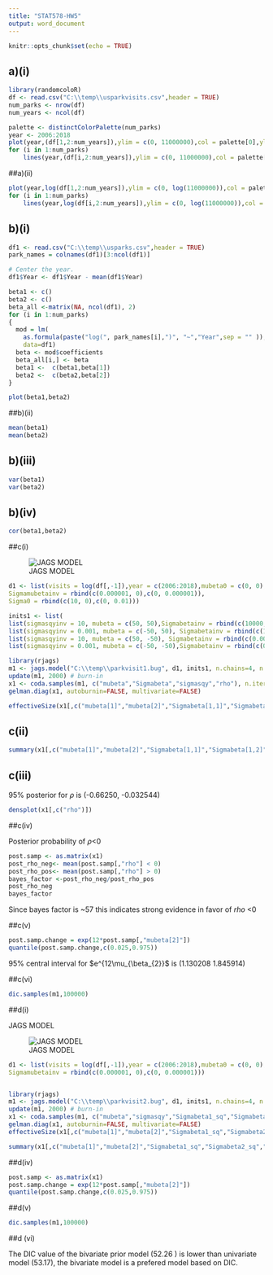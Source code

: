 ```yaml
---
title: "STAT578-HW5"
output: word_document
---
```


```r
knitr::opts_chunk$set(echo = TRUE)
```

## a)(i)
```r
library(randomcoloR)
df <- read.csv("C:\\temp\\usparkvisits.csv",header = TRUE)
num_parks <- nrow(df)
num_years <- ncol(df)
```


```r
palette <- distinctColorPalette(num_parks)
year <- 2006:2018
plot(year,(df[1,2:num_years]),ylim = c(0, 11000000),col = palette[0],ylab = "Visits",lty =2)
for (i in 1:num_parks)
    lines(year,(df[i,2:num_years]),ylim = c(0, 11000000),col = palette[i],lty =2)

```

##a)(ii)


```r
plot(year,log(df[1,2:num_years]),ylim = c(0, log(11000000)),col = palette[0], ylab = "log(Visits)",lty=2)
for (i in 1:num_parks)
    lines(year,log(df[i,2:num_years]),ylim = c(0, log(11000000)),col = palette[i],lty =2)
```
## b)(i)
```r
df1 <- read.csv("C:\\temp\\usparks.csv",header = TRUE)
park_names = colnames(df1)[3:ncol(df1)]

# Center the year.
df1$Year <- df1$Year - mean(df1$Year)
```

```r
beta1 <- c() 
beta2 <- c()
beta_all <-matrix(NA, ncol(df1), 2)
for (i in 1:num_parks)
{
  mod = lm(
    as.formula(paste("log(", park_names[i],")", "~","Year",sep = "" )),
    data=df1)
  beta <- mod$coefficients
  beta_all[i,] <- beta
  beta1 <-  c(beta1,beta[1])
  beta2 <-  c(beta2,beta[2])
}

```


```r
plot(beta1,beta2)
```

##b)(ii)
```r
mean(beta1)
mean(beta2)
```
## b)(iii)


```r
var(beta1)
var(beta2)

```
## b)(iv)
```r
cor(beta1,beta2)
```

##c(i)



![JAGS MODEL](model1.jpg)

```r
d1 <- list(visits = log(df[,-1]),year = c(2006:2018),mubeta0 = c(0, 0),
Sigmamubetainv = rbind(c(0.000001, 0),c(0, 0.000001)),
Sigma0 = rbind(c(10, 0),c(0, 0.01)))

inits1 <- list(
list(sigmasqyinv = 10, mubeta = c(50, 50),Sigmabetainv = rbind(c(10000, 0), c(0, 10000)),.RNG.name="base::Wichmann-Hill",.RNG.seed=77),    
list(sigmasqyinv = 0.001, mubeta = c(-50, 50), Sigmabetainv = rbind(c(10000, 0), c(0, 10000)),.RNG.name="base::Wichmann-Hill",.RNG.seed=78), 
list(sigmasqyinv = 10, mubeta = c(50, -50), Sigmabetainv = rbind(c(0.001, 0),c(0, 0.001)),.RNG.name="base::Wichmann-Hill",.RNG.seed=79),
list(sigmasqyinv = 0.001, mubeta = c(-50, -50),Sigmabetainv = rbind(c(0.001, 0), c(0, 0.001)),.RNG.name="base::Wichmann-Hill",.RNG.seed=80))

```


```r
library(rjags)
m1 <- jags.model("C:\\temp\\parkvisit1.bug", d1, inits1, n.chains=4, n.adapt=1000)
update(m1, 2000) # burn-in
x1 <- coda.samples(m1, c("mubeta","Sigmabeta","sigmasqy","rho"), n.iter=50000)
gelman.diag(x1, autoburnin=FALSE, multivariate=FALSE)

```
```r
effectiveSize(x1[,c("mubeta[1]","mubeta[2]","Sigmabeta[1,1]","Sigmabeta[1,2]","Sigmabeta[2,2]","sigmasqy","rho")])

```
## c(ii)
```r
summary(x1[,c("mubeta[1]","mubeta[2]","Sigmabeta[1,1]","Sigmabeta[1,2]","Sigmabeta[2,2]","sigmasqy","rho")])
```
## c(iii)

95% posterior for $\rho$ is (-0.66250, -0.032544) 
```r
densplot(x1[,c("rho")])
```

##c(iv)

Posterior probability of $\rho$<0

```r
post.samp <- as.matrix(x1)
post_rho_neg<- mean(post.samp[,"rho"] < 0)
post_rho_pos<- mean(post.samp[,"rho"] > 0)
bayes_factor <-post_rho_neg/post_rho_pos
post_rho_neg
bayes_factor

```
Since bayes factor is ~57 this indicates strong evidence in favor of $rho$ <0 

##c(v)

```r
post.samp.change = exp(12*post.samp[,"mubeta[2]"])
quantile(post.samp.change,c(0.025,0.975))

```
95% central interval for $e^{12\mu_{\beta_{2}}$ is (1.130208 1.845914) 

##c(vi)
```r
dic.samples(m1,100000)

```

##d(i)

JAGS MODEL

![JAGS MODEL](model2.jpg)

```r
d1 <- list(visits = log(df[,-1]),year = c(2006:2018),mubeta0 = c(0, 0),
Sigmamubetainv = rbind(c(0.000001, 0),c(0, 0.000001)))


library(rjags)
m1 <- jags.model("C:\\temp\\parkvisit2.bug", d1, inits1, n.chains=4, n.adapt=1000)
update(m1, 2000) # burn-in
x1 <- coda.samples(m1, c("mubeta","sigmasqy","Sigmabeta1_sq","Sigmabeta2_sq"), n.iter=50000)
gelman.diag(x1, autoburnin=FALSE, multivariate=FALSE)
effectiveSize(x1[,c("mubeta[1]","mubeta[2]","Sigmabeta1_sq","Sigmabeta2_sq","sigmasqy")])

```


```r
summary(x1[,c("mubeta[1]","mubeta[2]","Sigmabeta1_sq","Sigmabeta2_sq","sigmasqy")])

```
##d(iv)

```r
post.samp <- as.matrix(x1)
post.samp.change = exp(12*post.samp[,"mubeta[2]"])
quantile(post.samp.change,c(0.025,0.975))
```
##d(v)
```r
dic.samples(m1,100000)

```


##d (vi)

The DIC value of the bivariate prior model (52.26 )  is lower than univariate model (53.17), the bivariate model is a prefered model based on DIC. 


